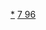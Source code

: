 {{Navbox
| name  = 锔化合物
| state = <includeonly>{{{state|collapsed}}}</includeonly>
| title = [[锔]]化合物
| listclass = hlist
| titlestyle = 

| group1 = 锔(III)
| list1 =
* [[氢氧化锔|Cm(OH)<sub>3</sub>]]
* [[三氧化二锔|Cm<sub>2</sub>O<sub>3</sub>]]
* [[三氟化锔|CmF<sub>3</sub>]]
* [[氯化锔|CmCl<sub>3</sub>]]
* [[溴化锔|CmBr<sub>3</sub>]]
* [[碘化锔|CmI<sub>3</sub>]]
* [[草酸锔|Cm<sub>2</sub>(C<sub>2</sub>O<sub>4</sub>)<sub>3</sub>]]
* [[硝酸锔|Cm(NO<sub>3</sub>)<sub>3</sub>]]
| group2 = 锔(IV)
| list2 =
* [[二氧化锔|CmO<sub>2</sub>]]
* [[四氟化锔|CmF<sub>4</sub>]]
}}<noinclude>
[[Category:锔化合物|*]]
[[Category:化学品模板|7 96]]

</noinclude>